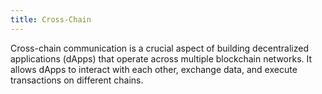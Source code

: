```yaml
---
title: Cross-Chain
---
```


Cross-chain communication is a crucial aspect of building decentralized applications (dApps) that operate across multiple blockchain networks. It allows dApps to interact with each other, exchange data, and execute transactions on different chains.
